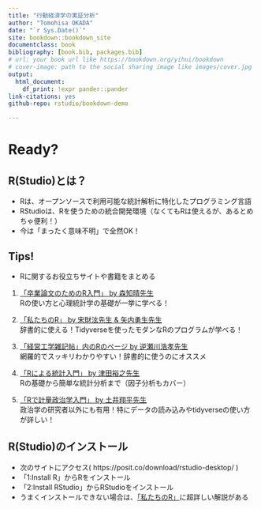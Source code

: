 ```yaml
--- 
title: "行動経済学の実証分析"
author: "Tomohisa OKADA"
date: "`r Sys.Date()`"
site: bookdown::bookdown_site
documentclass: book
bibliography: [book.bib, packages.bib]
# url: your book url like https://bookdown.org/yihui/bookdown
# cover-image: path to the social sharing image like images/cover.jpg
output:
  html_document:
    df_print: !expr pander::pander
link-citations: yes
github-repo: rstudio/bookdown-demo

---
```


# Ready?

## R(Studio)とは？

- Rは、オープンソースで利用可能な統計解析に特化したプログラミング言語
- RStudioは、Rを使うための統合開発環境（なくてもRは使えるが、あるとめちゃ便利！）  
- 今は「まったく意味不明」で全然OK！

## Tips!

- Rに関するお役立ちサイトや書籍をまとめる

1. [「卒業論文のためのR入門」 by 森知晴先生](https://tomoecon.github.io/R_for_graduate_thesis/)  
Rの使い方と心理統計学の基礎が一挙に学べる！

1. [「私たちのR」 by 宋財泫先生 & 矢内勇生先生](https://www.jaysong.net/RBook/datahandling1.html)   
辞書的に使える！Tidyverseを使ったモダンなRのプログラムが学べる！

1. [「経営工学雑記帖」内のRのページ by 逆瀬川浩孝先生](http://www.f.waseda.jp/sakas/R/index.html)  
網羅的でスッキリわかりやすい！辞書的に使うのにオススメ

1. [「Rによる統計入門」 by 津田裕之先生](https://htsuda.net/stats/)  
Rの基礎から簡単な統計分析まで（因子分析もカバー）

1. [「Rで計量政治学入門」 by 土井翔平先生](https://shohei-doi.github.io/quant_polisci/index.html)  
政治学の研究者以外にも有用！特にデータの読み込みやtidyverseの使い方が詳しい！



## R(Studio)のインストール

- 次のサイトにアクセス( https://posit.co/download/rstudio-desktop/ )
- 「1:Install R」からRをインストール
- 「2:Install RStudio」からRStudioをインストール
- うまくインストールできない場合は、[「私たちのR」]( https://www.jaysong.net/RBook/installation.html )に超詳しい解説がある
